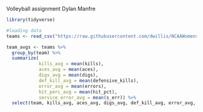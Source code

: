 Volleyball assignment
Dylan Manfre

```r
library(tidyverse)
```

```r
#loading data
teams <- read_csv("https://raw.githubusercontent.com/dwillis/NCAAWomensVolleyballData/main/data/ncaa_womens_volleyball_matchstats_2021.csv")
```

```r

team_avgs <- teams %>% 
  group_by(team) %>% 
  summarize(
            kills_avg = mean(kills),
            aces_avg = mean(aces),
            digs_avg = mean(digs),
            def_kill_avg = mean(defensive_kills),
            error_avg = mean(errors),
            hit_perc_avg = mean(hit_pct),
            service_error_avg = mean(s_err)) %>% 
  select(team, kills_avg, aces_avg, digs_avg, def_kill_avg, error_avg, hit_perc_avg, service_error_avg)


```


